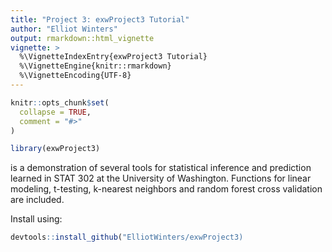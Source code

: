 ```yaml
---
title: "Project 3: exwProject3 Tutorial"
author: "Elliot Winters"
output: rmarkdown::html_vignette
vignette: >
  %\VignetteIndexEntry{exwProject3 Tutorial}
  %\VignetteEngine{knitr::rmarkdown}
  %\VignetteEncoding{UTF-8}
---
```


```r
knitr::opts_chunk$set(
  collapse = TRUE,
  comment = "#>"
)
```

```r
library(exwProject3)
```

\code{exwProject3} is a demonstration of several tools for statistical inference and
prediction learned in STAT 302 at the University of Washington. Functions for
linear modeling, t-testing, k-nearest neighbors and random forest
cross validation are included.

Install \code{exwProject3} using:

```r
devtools::install_github("ElliotWinters/exwProject3)
```

